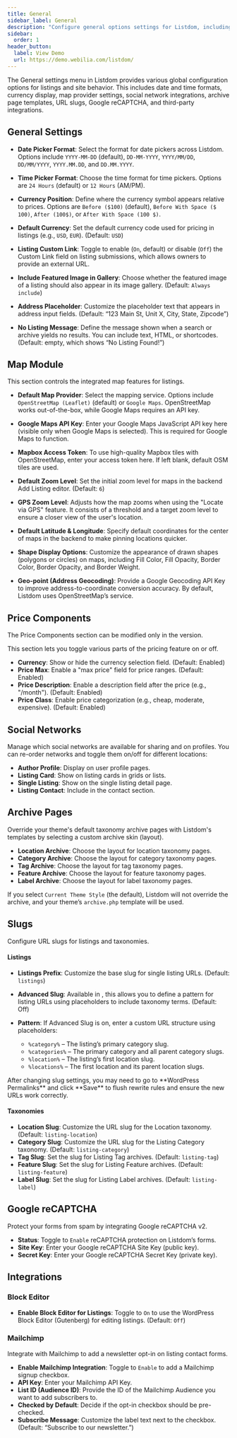 ```yaml
---
title: General
sidebar_label: General
description: "Configure general options settings for Listdom, including date/time formats, map providers, listing slugs, and more."
sidebar:
  order: 1
header_button:
  label: View Demo
  url: https://demo.webilia.com/listdom/
---
```


The General settings menu in Listdom provides various global configuration options for listings and site behavior. This includes date and time formats, currency display, map provider settings, social network integrations, archive page templates, URL slugs, Google reCAPTCHA, and third-party integrations.

## General Settings

- **Date Picker Format**: Select the format for date pickers across Listdom. Options include `YYYY-MM-DD` (default), `DD-MM-YYYY`, `YYYY/MM/DD`, `DD/MM/YYYY`, `YYYY.MM.DD`, and `DD.MM.YYYY`.

- **Time Picker Format**: Choose the time format for time pickers. Options are `24 Hours` (default) or `12 Hours` (AM/PM).

- **Currency Position**: Define where the currency symbol appears relative to prices. Options are `Before ($100)` (default), `Before With Space ($ 100)`, `After (100$)`, or `After With Space (100 $)`.

- **Default Currency**: Set the default currency code used for pricing in listings (e.g., `USD`, `EUR`). (Default: `USD`)

- **Listing Custom Link**: Toggle to enable (`On`, default) or disable (`Off`) the Custom Link field on listing submissions, which allows owners to provide an external URL.

- **Include Featured Image in Gallery**: Choose whether the featured image of a listing should also appear in its image gallery. (Default: `Always include`)

- **Address Placeholder**: Customize the placeholder text that appears in address input fields. (Default: “123 Main St, Unit X, City, State, Zipcode”)

- **No Listing Message**: Define the message shown when a search or archive yields no results. You can include text, HTML, or shortcodes. (Default: empty, which shows “No Listing Found!”)

## Map Module

This section controls the integrated map features for listings.

- **Default Map Provider**: Select the mapping service. Options include `OpenStreetMap (Leaflet)` (default) or `Google Maps`. OpenStreetMap works out-of-the-box, while Google Maps requires an API key.

- **Google Maps API Key**: Enter your Google Maps JavaScript API key here (visible only when Google Maps is selected). This is required for Google Maps to function.

- **Mapbox Access Token**: To use high-quality Mapbox tiles with OpenStreetMap, enter your access token here. If left blank, default OSM tiles are used.

- **Default Zoom Level**: Set the initial zoom level for maps in the backend Add Listing editor. (Default: `6`)

- **GPS Zoom Level**: Adjusts how the map zooms when using the "Locate via GPS" feature. It consists of a threshold and a target zoom level to ensure a closer view of the user's location.

- **Default Latitude & Longitude**: Specify default coordinates for the center of maps in the backend to make pinning locations quicker.

- **Shape Display Options**: Customize the appearance of drawn shapes (polygons or circles) on maps, including Fill Color, Fill Opacity, Border Color, Border Opacity, and Border Weight.

- **Geo-point (Address Geocoding)**: Provide a Google Geocoding API Key to improve address-to-coordinate conversion accuracy. By default, Listdom uses OpenStreetMap’s service.

## Price Components

<Aside type="note">
The Price Components section can be modified only in the <Badge text="Pro" /> version.
</Aside>

This section lets you toggle various parts of the pricing feature on or off.
- **Currency**: Show or hide the currency selection field. (Default: Enabled)
- **Price Max**: Enable a "max price" field for price ranges. (Default: Enabled)
- **Price Description**: Enable a description field after the price (e.g., "/month"). (Default: Enabled)
- **Price Class**: Enable price categorization (e.g., cheap, moderate, expensive). (Default: Enabled)

## Social Networks

Manage which social networks are available for sharing and on profiles. You can re-order networks and toggle them on/off for different locations:
- **Author Profile**: Display on user profile pages.
- **Listing Card**: Show on listing cards in grids or lists.
- **Single Listing**: Show on the single listing detail page.
- **Listing Contact**: Include in the contact section.

## Archive Pages

Override your theme's default taxonomy archive pages with Listdom's templates by selecting a custom archive skin (layout).
- **Location Archive**: Choose the layout for location taxonomy pages.
- **Category Archive**: Choose the layout for category taxonomy pages.
- **Tag Archive**: Choose the layout for tag taxonomy pages.
- **Feature Archive**: Choose the layout for feature taxonomy pages.
- **Label Archive**: Choose the layout for label taxonomy pages.

If you select `Current Theme Style` (the default), Listdom will not override the archive, and your theme’s `archive.php` template will be used.

## Slugs

Configure URL slugs for listings and taxonomies.

#### Listings
- **Listings Prefix**: Customize the base slug for single listing URLs. (Default: `listings`)

- **Advanced Slug**: Available in <Badge text="Pro" />, this allows you to define a pattern for listing URLs using placeholders to include taxonomy terms. (Default: Off)

- **Pattern**: If Advanced Slug is on, enter a custom URL structure using placeholders:
  - `%category%` – The listing’s primary category slug.
  - `%categories%` – The primary category and all parent category slugs.
  - `%location%` – The listing’s first location slug.
  - `%locations%` – The first location and its parent location slugs.

<Aside type="tip">
After changing slug settings, you may need to go to **WordPress Permalinks** and click **Save** to flush rewrite rules and ensure the new URLs work correctly.
</Aside>

#### Taxonomies
- **Location Slug**: Customize the URL slug for the Location taxonomy. (Default: `listing-location`)
- **Category Slug**: Customize the URL slug for the Listing Category taxonomy. (Default: `listing-category`)
- **Tag Slug**: Set the slug for Listing Tag archives. (Default: `listing-tag`)
- **Feature Slug**: Set the slug for Listing Feature archives. (Default: `listing-feature`)
- **Label Slug**: Set the slug for Listing Label archives. (Default: `listing-label`)

## Google reCAPTCHA

Protect your forms from spam by integrating Google reCAPTCHA v2.
- **Status**: Toggle to `Enable` reCAPTCHA protection on Listdom’s forms.
- **Site Key**: Enter your Google reCAPTCHA Site Key (public key).
- **Secret Key**: Enter your Google reCAPTCHA Secret Key (private key).

## Integrations

### Block Editor
- **Enable Block Editor for Listings**: Toggle to `On` to use the WordPress Block Editor (Gutenberg) for editing listings. (Default: `Off`)

### Mailchimp
Integrate with Mailchimp to add a newsletter opt-in on listing contact forms.
- **Enable Mailchimp Integration**: Toggle to `Enable` to add a Mailchimp signup checkbox.
- **API Key**: Enter your Mailchimp API Key.
- **List ID (Audience ID)**: Provide the ID of the Mailchimp Audience you want to add subscribers to.
- **Checked by Default**: Decide if the opt-in checkbox should be pre-checked.
- **Subscribe Message**: Customize the label text next to the checkbox. (Default: “Subscribe to our newsletter.”)